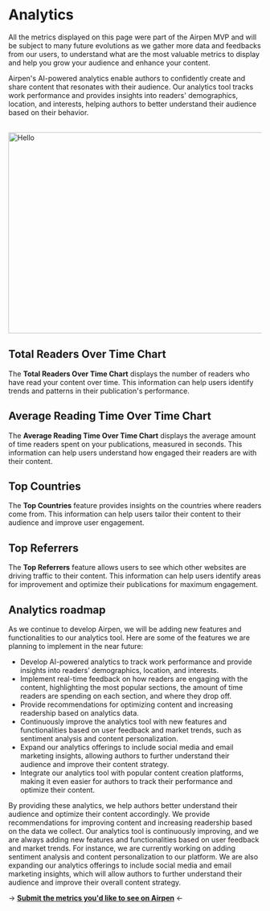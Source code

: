 
# Analytics

<Callout type="warning" emoji="⚠️">
  All the metrics displayed on this page were part of the Airpen MVP and will be
  subject to many future evolutions as we gather more data and feedbacks from
  our users, to understand what are the most valuable metrics to display and
  help you grow your audience and enhance your content.
</Callout>

Airpen's AI-powered analytics enable authors to confidently create and share content that resonates with their audience. Our analytics tool tracks work performance and provides insights into readers' demographics, location, and interests, helping authors to better understand their audience based on their behavior.

<br />
<Image
  src="/images/analytics/analytics.png"
  alt="Hello"
  width="1200"
  height="400"
/>

## Total Readers Over Time Chart

The **Total Readers Over Time Chart** displays the number of readers who have read your content over time. This information can help users identify trends and patterns in their publication's performance.

## Average Reading Time Over Time Chart

The **Average Reading Time Over Time Chart** displays the average amount of time readers spent on your publications, measured in seconds. This information can help users understand how engaged their readers are with their content.

## Top Countries

The **Top Countries** feature provides insights on the countries where readers come from. This information can help users tailor their content to their audience and improve user engagement.

## Top Referrers

The **Top Referrers** feature allows users to see which other websites are driving traffic to their content. This information can help users identify areas for improvement and optimize their publications for maximum engagement.

## Analytics roadmap

As we continue to develop Airpen, we will be adding new features and functionalities to our analytics tool. Here are some of the features we are planning to implement in the near future:

- Develop AI-powered analytics to track work performance and provide insights into readers' demographics, location, and interests.
- Implement real-time feedback on how readers are engaging with the content, highlighting the most popular sections, the amount of time readers are spending on each section, and where they drop off.
- Provide recommendations for optimizing content and increasing readership based on analytics data.
- Continuously improve the analytics tool with new features and functionalities based on user feedback and market trends, such as sentiment analysis and content personalization.
- Expand our analytics offerings to include social media and email marketing insights, allowing authors to further understand their audience and improve their content strategy.
- Integrate our analytics tool with popular content creation platforms, making it even easier for authors to track their performance and optimize their content.

By providing these analytics, we help authors better understand their audience and optimize their content accordingly.
We provide recommendations for improving content and increasing readership based on the data we collect.
Our analytics tool is continuously improving, and we are always adding new features and functionalities based on user feedback and market trends. For instance, we are currently working on adding sentiment analysis and content personalization to our platform.
We are also expanding our analytics offerings to include social media and email marketing insights, which will allow authors to further understand their audience and improve their overall content strategy.

→ [**Submit the metrics you'd like to see on Airpen**](https://airpen.canny.io/feature-requests) ←
